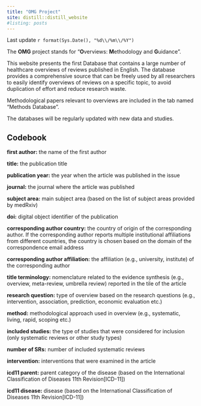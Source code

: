 ```yaml
---
title: "OMG Project"
site: distill::distill_website
#listing: posts
---
```

Last update `r format(Sys.Date(), "%d\\/%m\\/%Y")`

The **OMG** project stands for "**O**verviews: **M**ethodology and **G**uidance".

This website presents the first Database that contains a large number of healthcare overviews of reviews published in English. 
The database provides a comprehensive source that can be freely used by all researchers to easily identify overviews of reviews on a specific topic, to avoid duplication of effort and reduce research waste. 

Methodological papers relevant to overviews are included in the tab named "Methods Database".

The databases will be regularly updated with new data and studies.


## Codebook

**first author:** the name of the first author

**title:** the publication title 

**publication year:** the year when the article was published in the issue

**journal:** the journal where the article was published

**subject area:** main subject area (based on the list of subject areas provided by medRxiv)

**doi:** digital object identifier of the publication 

**corresponding author country:** the country of origin of the corresponding author. If the corresponding author reports multiple institutional affiliations from different countries, the country is chosen based on the domain of the correspondence email address

**corresponding author affiliation:** the affiliation (e.g., university, institute) of the corresponding author

**title terminology:** nomenclature related to the evidence synthesis (e.g., overview, meta-review, umbrella review) reported in the tile of the article

**research question:** type of overview based on the research questions (e.g., intervention, association, prediction, economic evaluation etc.)

**method:** methodological approach used in overview (e.g., systematic, living, rapid, scoping etc.)

**included studies:** the type of studies that were considered for inclusion (only systematic reviews or other study types)

**number of SRs:** number of included systematic reviews

**intervention:** interventions that were examined in the article

**icd11 parent:** parent category of the disease (based on the International Classification of Diseases 11th Revision[ICD-11]) 

**icd11 disease:** disease (based on the International Classification of Diseases 11th Revision[ICD-11])





